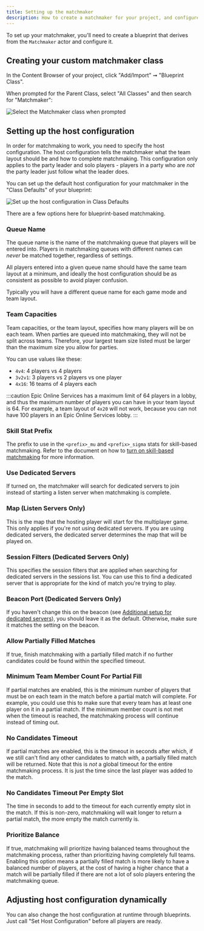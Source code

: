 ```yaml
---
title: Setting up the matchmaker
description: How to create a matchmaker for your project, and configure it for your team layout.
---
```




To set up your matchmaker, you'll need to create a blueprint that derives from the `Matchmaker` actor and configure it.

## Creating your custom matchmaker class

In the Content Browser of your project, click "Add/Import" ➞ "Blueprint Class".

When prompted for the Parent Class, select "All Classes" and then search for "Matchmaker":

![Select the Matchmaker class when prompted](./img/create_matchmaker.png)

## Setting up the host configuration

In order for matchmaking to work, you need to specify the host configuration. The host configuration tells the matchmaker what the team layout should be and how to complete matchmaking. This configuration only applies to the party leader and solo players - players in a party who are _not_ the party leader just follow what the leader does.

You can set up the default host configuration for your matchmaker in the "Class Defaults" of your blueprint:

![Set up the host configuration in Class Defaults](./img/matchmaker_defaults.png)

There are a few options here for blueprint-based matchmaking.

### Queue Name

The queue name is the name of the matchmaking queue that players will be entered into. Players in matchmaking queues with different names can _never_ be matched together, regardless of settings.

All players entered into a given queue name should have the same team layout at a minimum, and ideally the host configuration should be as consistent as possible to avoid player confusion.

Typically you will have a different queue name for each game mode and team layout.

### Team Capacities

Team capacities, or the team layout, specifies how many players will be on each team. When parties are queued into matchmaking, they will not be split across teams. Therefore, your largest team size listed must be larger than the maximum size you allow for parties.

You can use values like these:

- `4v4`: 4 players vs 4 players
- `3v2v1`: 3 players vs 2 players vs one player
- `4x16`: 16 teams of 4 players each

:::caution
Epic Online Services has a maximum limit of 64 players in a lobby, and thus the maximum number of players you can have in your team layout is 64. For example, a team layout of `4x20` will not work, because you can not have 100 players in an Epic Online Services lobby.
:::

### Skill Stat Prefix

The prefix to use in the `<prefix>_mu` and `<prefix>_sigma` stats for skill-based matchmaking. Refer to the document on how to [turn on skill-based matchmaking](../skill_configuration.md) for more information.

### Use Dedicated Servers

If turned on, the matchmaker will search for dedicated servers to join instead of starting a listen server when matchmaking is complete.

### Map (Listen Servers Only)

This is the map that the hosting player will start for the multiplayer game. This only applies if you're not using dedicated servers. If you are using dedicated servers, the dedicated server determines the map that will be played on.

### Session Filters (Dedicated Servers Only)

This specifies the session filters that are applied when searching for dedicated servers in the sessions list. You can use this to find a dedicated server that is appropriate for the kind of match you're trying to play.

### Beacon Port (Dedicated Servers Only)

If you haven't change this on the beacon (see [Additional setup for dedicated servers](../dedicated_server_configuration.mdx)), you should leave it as the default. Otherwise, make sure it matches the setting on the beacon.

### Allow Partially Filled Matches

If true, finish matchmaking with a partially filled match if no further candidates could be found within the specified timeout.

### Minimum Team Member Count For Partial Fill

If partial matches are enabled, this is the minimum number of players that must be on each team in the match before a partial match will complete. For example, you could use this to make sure that every team has at least one player on it in a partial match. If the minimum member count is not met when the timeout is reached, the matchmaking process will continue instead of timing out.

### No Candidates Timeout

If partial matches are enabled, this is the timeout in seconds after which, if we still can't find any other candidates to match with, a partially filled match will be returned. Note that this is _not_ a global timeout for the entire matchmaking process. It is just the time since the last player was added to the match.

### No Candidates Timeout Per Empty Slot

The time in seconds to add to the timeout for each currently empty slot in the match. If this is non-zero, matchmaking will wait longer to return a partial match, the more empty the match currently is.

### Prioritize Balance

If true, matchmaking will prioritize having balanced teams throughout the matchmaking process, rather than prioritizing having completely full teams. Enabling this option means a partially filled match is more likely to have a balanced number of players, at the cost of having a higher chance that a match will be partially filled if there are not a lot of solo players entering the matchmaking queue.

## Adjusting host configuration dynamically

You can also change the host configuration at runtime through blueprints. Just call "Set Host Configuration" before all players are ready.

<Blueprint height="250px" blueprint={bpHostConfiguration} />
